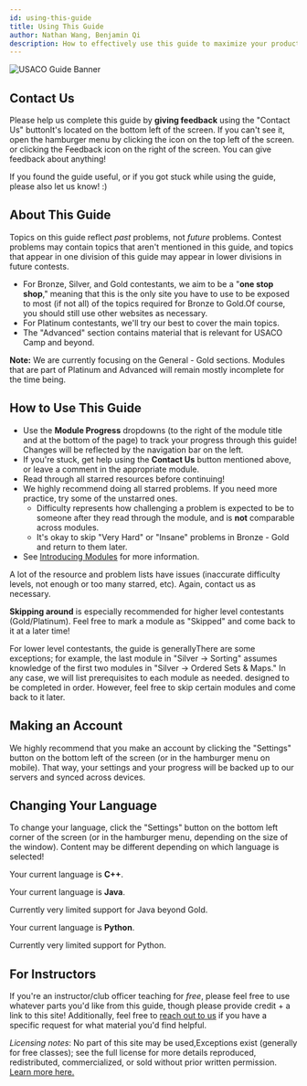 ```yaml
---
id: using-this-guide
title: Using This Guide
author: Nathan Wang, Benjamin Qi
description: How to effectively use this guide to maximize your productivity.
---
```


![USACO Guide Banner](../../src/assets/banner-image-big.jpg)

## Contact Us

Please help us complete this guide by **giving feedback** using the "Contact Us" button<Asterisk>It's located on the bottom left of the screen. If you can't see it, open the hamburger menu by clicking the icon on the top left of the screen.</Asterisk> or clicking the Feedback icon on the right of the screen. You can give feedback about anything!

If you found the guide useful, or if you got stuck while using the guide, please also let us know! :)

## About This Guide

<Warning title="This guide is NOT a syllabus!!">

Topics on this guide reflect _past_ problems, not _future_ problems. Contest problems may contain topics that aren't mentioned in this guide, and topics that appear in one division of this guide may appear in lower divisions in future contests.

</Warning>

- For Bronze, Silver, and Gold contestants, we aim to be a "**one stop shop**," meaning that this is the only site you have to use to be exposed to most (if not all) of the topics required for Bronze to Gold.<Asterisk>Of course, you should still use other websites as necessary.</Asterisk>
- For Platinum contestants, we'll try our best to cover the main topics.
- The "Advanced" section contains material that is relevant for USACO Camp and beyond.

**Note:** We are currently focusing on the General - Gold sections. Modules that are part of Platinum and Advanced will remain mostly incomplete for the time being.

<!--  <Asterisk>There are too many topics for us to effectively cover all of them. If you want to do well in Platinum, you will have to find additional resources on your own in addition to this site</Asterisk> -->

## How to Use This Guide

- Use the **Module Progress** dropdowns (to the right of the module title and at the bottom of the page) to track your progress through this guide! Changes will be reflected by the navigation bar on the left.
- If you're stuck, get help using the **Contact Us** button mentioned above, or leave a comment in the appropriate module.
- Read through all starred resources before continuing!
- We highly recommend doing all starred problems. If you need more practice, try some of the unstarred ones.
  - Difficulty represents how challenging a problem is expected to be to someone after they read through the module, and is **not** comparable across modules.
  - It's okay to skip "Very Hard" or "Insane" problems in Bronze - Gold and return to them later.
- See [Introducing Modules](/general/modules) for more information.

<Warning>

A lot of the resource and problem lists have issues (inaccurate difficulty levels, not enough or too many starred, etc). Again, contact us as necessary.

</Warning>

**Skipping around** is especially recommended for higher level contestants (Gold/Platinum). Feel free to <TextTooltip content="You can do this by scrolling to the end of a module">mark a module</TextTooltip> as "Skipped" and come back to it at a later time!

For lower level contestants, the guide is generally<Asterisk>There are some exceptions; for example, the last module in "Silver -> Sorting" assumes knowledge of the first two modules in "Silver -> Ordered Sets & Maps." In any case, we will list prerequisites to each module as needed.</Asterisk> designed to be completed in order. However, feel free to skip certain modules and come back to it later.

## Making an Account

We highly recommend that you make an account by clicking the "Settings" button on the bottom left of the screen (or in the hamburger menu on mobile). That way, your settings and your progress will be backed up to our servers and synced across devices.

## Changing Your Language

To change your language, click the "Settings" button on the bottom left corner of the screen (or in the hamburger menu, depending on the size of the window). Content may be different depending on which language is selected!

<LanguageSection>

<CPPSection>

Your current language is **C++**.

</CPPSection>

<JavaSection>

Your current language is **Java**.

<Warning>

Currently very limited support for Java beyond Gold.

</Warning>

</JavaSection>

<PySection>

Your current language is **Python**.

<Warning>

Currently very limited support for Python.

</Warning>

</PySection>

</LanguageSection>

## For Instructors

If you're an instructor/club officer teaching for _free_, please feel free to use whatever parts you'd like from this guide, though please provide credit + a link to this site! Additionally, feel free to [reach out to us](mailto:usacoguide@gmail.com) if you have a specific request for what material you'd find helpful.

_Licensing notes_: No part of this site may be used,<Asterisk>Exceptions exist (generally for free classes); see the full license for more details</Asterisk> reproduced, redistributed, commercialized, or sold without prior written permission. [Learn more here.](/license)
